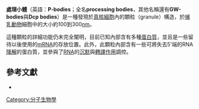 '''處理小體'''（英語：'''P-bodies'''；全名'''processing bodies'''，其他名稱還有'''GW-bodies'''與'''Dcp bodies'''）是一種發現於[[真核細胞|真核細胞]]內的顆粒（granule）構造，於[[哺乳動物|哺乳動物]]細胞中的大小約100到300[[奈米|nm]]。

這種顆粒的詳細功能仍未完全闡明，目前已知內部含有多種[[蛋白質|蛋白質]]，並且是一些留待以後使用的[[mRNA|mRNA]]的存放位置。此外，此顆粒內部含有一些可將失去5'端的RNA[[降解|降解]]的蛋白質，並參與了[[RNA|RNA]]的[[基因沉默|沉默]]與[[轉譯作用|轉譯作用]]調控。

==參考文獻==
*{{cite journal en |author=Eulalio, Ana. |coauthors= Behm-Ansmant, Isabelle. Izaurralde, Elisa.|title=P bodies: at the crossroads of post-transcriptional pathways |journal=Nat Rev Mol Cell Biol |volume=8 |issue=1 |pages=9-22 |id= |url=http://dx.doi.org/10.1038/nrm2080 |accessdate= |quote= |date=January 2007}}

[[Category:分子生物學|Category:分子生物學]]